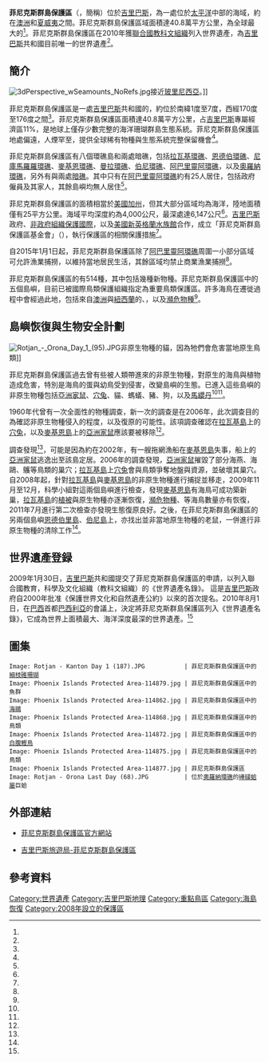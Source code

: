 {{coord|3|51|52.034|N|172|39|0.731|E|display=title}}

{{NoteTA
| 1=zh-hans:菲尼克斯群岛;zh-hant:鳳凰群島
| G1=地名
| G2=Economics
}}

{{世界遺產概要表
| site_img       = Rotjan - Enderbury Day 1 - 2nd half (62).JPG
| site_img_capt  = 菲尼克斯群島保護區代表地球上最後僅存的，少數完整的海洋珊瑚礁所構成群島生態系統，珊瑚礁的形成已有一千年。
| site_img_width = 270px
| zh_name        = 菲尼克斯群島保護區
| en_name        = Phoenix Islands Protected Area
| fr_name        = Aire protégée des îles Phoenix
| country        = {{KIR}}
| Region         = 亞洲和太平洋地區
| criterion_n    = (vii) (ix)
| ID             = 1325
| year           = 2010
| org_url        = http://whc.unesco.org/en/list/1325
| locmapin       = Pacific Ocean
| Coordinates    = {{coord|3|51|52.034|N|172|39|0.731|E}}
}}

'''菲尼克斯群島保護區'''（{{lang-en|Phoenix Islands Protected Area}}，簡稱{{lang|en|PIPA}}）位於[[吉里巴斯|吉里巴斯]]，為一處位於[[太平洋|太平洋]]中部的海域，約在[[澳洲|澳洲]]和[[夏威夷|夏威夷]]之間。菲尼克斯群島保護區域面積達40.8萬平方公里，為全球最大的{{le|海洋保護區|Marine protected area}}<ref name="Rotjan"/>。菲尼克斯群島保護區在2010年獲[[聯合國教科文組織|聯合國教科文組織]]列入世界遺產，為[[吉里巴斯|吉里巴斯]]共和國目前唯一的世界遺產<ref name="unesco_1325"/>。

== 簡介 ==

[[File:3dPerspective_wSeamounts_NoRefs.jpg|thumb]]接近[[玻里尼西亞|玻里尼西亞]]。]]

菲尼克斯群島保護區是一處[[吉里巴斯|吉里巴斯]]共和國的{{le|海洋保護區|Marine protected area}}，約位於南緯1度至7度，西經170度至176度之間<ref name="unesco_PIPA_map"/>。菲尼克斯群島保護區面積達40.8萬平方公里，占[[吉里巴斯|吉里巴斯]]專屬經濟區11%，是地球上僅存少數完整的海洋珊瑚群島生態系統。菲尼克斯群島保護區地處偏遠，人煙罕至，提供全球稀有物種與生態系統完整保留機會<ref name="PHOENIX ISLANDS_about"/>。

菲尼克斯群島保護區有八個環礁島和兩處暗礁，包括[[拉瓦基環礁|拉瓦基環礁]]、[[恩德伯里島|恩德伯環礁]]、[[尼庫馬羅羅環礁|尼庫馬羅羅環礁]]、[[麥基恩島|麥基恩環礁]]、[[曼拉島|曼拉環礁]]、[[伯尼島|伯尼環礁]]、[[阿巴里靈阿環礁|阿巴里靈阿環礁]]，以及[[奧羅納環礁|奧羅納環礁]]，另外有{{le|卡龍德萊特暗礁|Carondelet Reef}}與{{le|溫斯洛暗礁|Winslow Reef, Phoenix Islands}}兩處[[暗礁|暗礁]]。其中只有在[[阿巴里靈阿環礁|阿巴里靈阿環礁]]約有25人居住，包括政府僱員及其家人，其餘島嶼均無人居住<ref name="PHOENIX ISLANDS_about"/>。

菲尼克斯群島保護區的面積相當於[[美國|美國]][[加州|加州]]，但其大部分區域均為海洋，陸地面積僅有25平方公里。海域平均深度約為4,000公尺，最深處達6,147公尺<ref name="PHOENIX ISLANDS_about"/>。[[吉里巴斯|吉里巴斯]]政府、[[非政府組織|非政府組織]][[保護國際|保護國際]]，以及[[美國|美國]][[新英格蘭水族館|新英格蘭水族館]]合作，成立「菲尼克斯群島保護區基金會」（{{lang-en|Phoenix Islands Protected Area Conservation Trust ，簡稱PIPA Trust}}），執行保護區的相關保護措施<ref name="PHOENIX ISLANDS_history"/>。

自2015年1月1日起，菲尼克斯群島保護區除了[[阿巴里靈阿環礁|阿巴里靈阿環礁]]周圍一小部分區域可允許漁業捕撈，以維持當地居民生活，其餘區域均禁止商業漁業捕撈<ref name="salon"/>。

菲尼克斯群島保護區的{{le|珊瑚礁魚|Coral reef fish}}有514種，其中包括幾種新物種。菲尼克斯群島保護區中的五個島嶼，目前已被國際鳥類保護組織指定為重要鳥類保護區。許多海鳥在遷徙過程中會經過此地，包括來自[[澳洲|澳洲]]與[[紐西蘭|紐西蘭]]的{{le|鸌|shearwaters}}、{{le|鱗斑圓尾鸌|Mottled petrel}}，以及[[瀕危物種|瀕危物種]]{{le|白腹圓尾鸌|Phoenix petrel}}<ref name="iucnredlist"/>。

== 島嶼恢復與生物安全計劃 ==

[[File:Rotjan_-_Orona_Day_1_(95).JPG|thumb]]非原生物種的貓，因為牠們會危害當地原生鳥類]]

菲尼克斯群島保護區過去曾有些被人類帶進來的非原生物種，對原生的海鳥與植物造成危害，特別是海鳥的蛋與幼鳥受到侵害，改變島嶼的生態。已進入這些島嶼的非原生物種包括[[亞洲家鼠|亞洲家鼠]]、[[穴兔|穴兔]]、貓、螞蟻、豬、狗，以及[[馬纓丹|馬纓丹]]<ref name="Pierce"/><ref name="PIRP"/>。

1960年代曾有一次全面性的物種調查，新一次的調查是在2006年，此次調查目的為確認非原生物種侵入的程度，以及復原的可能性。該項調查確認在[[拉瓦基島|拉瓦基島]]上的[[穴兔|穴兔]]，以及[[麥基恩島|麥基恩島]]上的[[亞洲家鼠|亞洲家鼠]]應該要被移除<ref name="Pierce"/>。

調查發現<ref name="Pierce"/>，可能是因為約在2002年，有一艘拖網漁船在[[麥基恩島|麥基恩島]]失事，船上的[[亞洲家鼠|亞洲家鼠]]逃逸出至該島定居。2006年的調查發現，[[亞洲家鼠|亞洲家鼠]]摧毀了部分海燕、海鷗、鸌等鳥類的巢穴；[[拉瓦基島|拉瓦基島]]上[[穴兔|穴兔]]會與鳥類爭奪地盤與資源，並破壞其巢穴。自2008年起，針對[[拉瓦基島|拉瓦基島]]與[[麥基恩島|麥基恩島]]的非原生物種進行捕捉並移走，2009年11月至12月，科學小組對這兩個島嶼進行檢查，發現[[麥基恩島|麥基恩島]]有海鳥可成功築新巢，[[拉瓦基島|拉瓦基島]]的[[植被|植被]]與原生物種亦逐漸恢復，[[瀕危物種|瀕危物種]]{{le|白腹圓尾鸌|Phoenix petrel}}、{{le|波利尼西亞風暴海燕|Polynesian storm petrel}}等海鳥數量亦有恢復，2011年7月進行第二次檢查亦發現生態復原良好。之後，在菲尼克斯群島保護區的另兩個島嶼[[恩德伯里島|恩德伯里島]]、[[伯尼島|伯尼島]]上，亦找出並非當地原生物種的老鼠，一併進行非原生物種的清除工作<ref name="PIRP"/>。

== 世界遺產登録 ==

{{Portal box|世界遺產}}

2009年1月30日，[[吉里巴斯|吉里巴斯]]共和國提交了菲尼克斯群島保護區的申請，以列入聯合國教育，科學及文化組織（教科文組織）的《世界遺產名錄》。 這是[[吉里巴斯|吉里巴斯]]政府自2000年批准《保護世界文化和自然遺產公約》以來的首次提名。2010年8月1日，在[[巴西|巴西]]首都[[巴西利亞|巴西利亞]]的{{lj|第34屆世界遺產委員會|第34回世界遺産委員会}}會議上，決定將菲尼克斯群島保護區列入《世界遺產名錄》，它成為世界上面積最大、海洋深度最深的世界遺產。<ref name="unesco_1325"/>

{{世界遺產基準|7|9}}

== 圖集 ==

<gallery mode="packed" heights="150">
 Image: Rotjan - Kanton Day 1 (187).JPG           | 菲尼克斯群島保護區中的[[細枝碓珊瑚|細枝碓珊瑚]]
 Image: Phoenix Islands Protected Area-114879.jpg | 菲尼克斯群島保護區中的魚群
 Image: Phoenix Islands Protected Area-114862.jpg | 菲尼克斯群島保護區中的[[海鷗|海鷗]]
 Image: Phoenix Islands Protected Area-114868.jpg | 菲尼克斯群島保護區中的鳥類
 Image: Phoenix Islands Protected Area-114872.jpg | 菲尼克斯群島保護區中的[[白腹鰹鳥|白腹鰹鳥]]
 Image: Phoenix Islands Protected Area-114875.jpg | 菲尼克斯群島保護區中的鳥類
 Image: Phoenix Islands Protected Area-114877.jpg | 菲尼克斯群島保護區
 Image: Rotjan - Orona Last Day (68).JPG          | 位於[[奧羅納環礁|奧羅納環礁]]的[[硨磲蛤屬|硨磲蛤屬]]巨蛤
</gallery>

== 外部連結 ==
* {{en}}[https://web.archive.org/web/20191203203818/http://www.phoenixislands.org/ 菲尼克斯群島保護區官方網站]
* {{en}}[http://www.kiribatitourism.gov.ki/kiribati-accommodations/pipa-canton/ 吉里巴斯旅遊局-菲尼克斯群島保護區] {{Wayback|url=http://www.kiribatitourism.gov.ki/kiribati-accommodations/pipa-canton/ |date=20200613140118 }}

== 參考資料 ==

{{Reflist|30em|refs=

<ref name="iucnredlist">{{Cite web | url=https://www.iucnredlist.org/species/22698001/132618432 | title=Phoenix Petrel | publisher=IUCN Red List | accessdate=2020-04-05 | language=en | archive-url=https://web.archive.org/web/20191228193727/https://www.iucnredlist.org/species/22698001/132618432 | archive-date=2019-12-28 | dead-url=no }}</ref>

<ref name="Pierce">{{Cite web| url=https://www.researchgate.net/publication/228915721_Phoenix_Islands_conservation_survey_and_assessment_of_restoration_feasibility_Kiribati | title=Phoenix Islands conservation survey and assessment of restoration feasibility: Kiribati | author=Ray Pierce | date=2006-06 | publisher=Pacific Islands Initiative / Auckland University | accessdate=2020-04-05 | language=en}}</ref>

<ref name="PIRP">{{Cite web | url=http://www.issg.org/cii/Electronic%20references/pii/project_docs/phoenix/pipa_workbook.pdf | title=Phoenix Islands Restoration Project | publisher=IUCN SSC Invasive Species Specialist Group | author=Ray Pierce | date=2008-04-16 | accessdate=2020-04-05 | language=en | archive-url=https://web.archive.org/web/20160304054537/http://www.issg.org/cii/Electronic%20references/pii/project_docs/phoenix/pipa_workbook.pdf | archive-date=2016-03-04 | dead-url=no }}</ref>

<ref name="PHOENIX ISLANDS_about">{{Cite web | url=http://www.phoenixislands.org/about.php | title=About PIPA | publisher=[[吉里巴斯|吉里巴斯]]政府 | accessdate=2020-04-05 | language=en | archive-url=https://web.archive.org/web/20180117071605/http://www.phoenixislands.org/about.php | archive-date=2018-01-17 | dead-url=yes }}</ref>

<ref name="PHOENIX ISLANDS_history">{{Cite web | url=http://www.phoenixislands.org/history.php | title=HISTORY OF THE PHOENIX ISLANDS | publisher=[[吉里巴斯|吉里巴斯]]政府 | accessdate=2020-04-05 | language=en | archive-url=https://web.archive.org/web/20150219145449/http://phoenixislands.org/history.php | archive-date=2015-02-19 | dead-url=yes }}</ref>

<ref name="Rotjan">{{Cite book|title=Establishment, management, and maintenance of the Phoenix Islands Protected Area. In: Advances in Marine Biology|last=Rotjan|first=Randi|publisher=Elsevier, Oxford Press|year=2014|isbn=978-0-12-800214-8|location=|pages=|via=}}</ref>

<ref name="salon">{{Cite web| url=https://www.salon.com/test/2013/09/01/south_pacific_president_became_environmental_darling_by_lying_about_conservation_partner/ | title=Massive marine protected area is an even bigger sham | author=Christopher Pala | publisher=salon | date=2013-09-01 | accessdate=2020-04-05 | language=en}}</ref>

<ref name="unesco_1325">{{Cite web | url=http://whc.unesco.org/en/list/1325 | title=Phoenix Islands Protected Area | publisher=[[聯合國教育、科學及文化組織|聯合國教育、科學及文化組織]] | accessdate=2020-04-05 | language=en | archive-url=https://web.archive.org/web/20200408105400/http://whc.unesco.org/en/list/1325 | archive-date=2020-04-08 | dead-url=no }}</ref>

<ref name="unesco_PIPA_map">{{Cite web | url=http://whc.unesco.org/document/105283 | title=Phoenix Islands Protected Area Map | publisher=[[聯合國教育、科學及文化組織|聯合國教育、科學及文化組織]] | accessdate=2020-04-05 | language=en | archive-url=https://web.archive.org/web/20200704140021/http://whc.unesco.org/document/105283 | archive-date=2020-07-04 | dead-url=no }}</ref>

}}

[[Category:世界遺產|Category:世界遺產]]
[[Category:吉里巴斯地理|Category:吉里巴斯地理]]
[[Category:重點鳥區|Category:重點鳥區]]
[[Category:海島恢復|Category:海島恢復]]
[[Category:2008年設立的保護區|Category:2008年設立的保護區]]